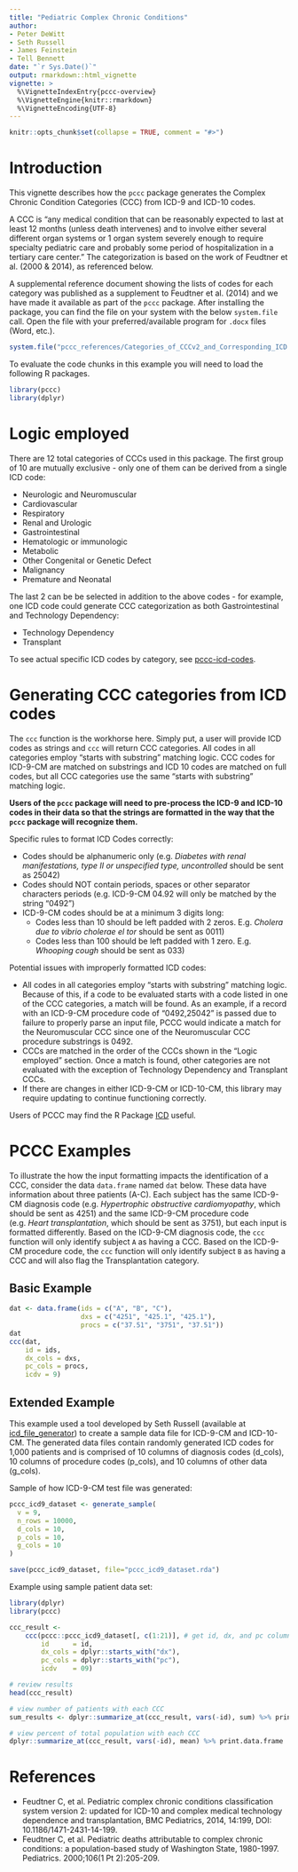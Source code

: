 ```yaml
---
title: "Pediatric Complex Chronic Conditions"
author: 
- Peter DeWitt
- Seth Russell
- James Feinstein
- Tell Bennett
date: "`r Sys.Date()`"
output: rmarkdown::html_vignette
vignette: >
  %\VignetteIndexEntry{pccc-overview}
  %\VignetteEngine{knitr::rmarkdown}
  %\VignetteEncoding{UTF-8}
---
```


```r
knitr::opts_chunk$set(collapse = TRUE, comment = "#>")
```

# Introduction
This vignette describes how the `pccc` package generates the Complex Chronic Condition Categories (CCC) from ICD-9 and ICD-10 codes. 

A CCC is “any medical condition that can be reasonably expected to last at least 12 months (unless death intervenes) and to involve either several different organ systems or 1 organ system severely enough to require specialty pediatric care and probably some period of hospitalization in a tertiary care center." The categorization is based on the work of Feudtner et al. (2000 & 2014), as referenced below. 

A supplemental reference document showing the lists of codes for each category was published as a supplement to Feudtner et al. (2014) and we have made it available as part of the `pccc` package. After installing the package, you can find the file on your system with the below `system.file` call. Open the file with your preferred/available program for `.docx` files (Word, etc.).

```r
system.file("pccc_references/Categories_of_CCCv2_and_Corresponding_ICD.docx", package = "pccc")
```

To evaluate the code chunks in this example you will need to load the
following R packages.

```r
library(pccc)
library(dplyr)
```

# Logic employed

There are 12 total categories of CCCs used in this package. The first group of 10 are mutually exclusive - only one of them can be derived from a single ICD code:

* Neurologic and Neuromuscular
* Cardiovascular
* Respiratory
* Renal and Urologic
* Gastrointestinal
* Hematologic or immunologic
* Metabolic
* Other Congenital or Genetic Defect
* Malignancy
* Premature and Neonatal

The last 2 can be be selected in addition to the above codes - for example, one ICD code could generate
CCC categorization as both Gastrointestinal and Technology Dependency:

* Technology Dependency
* Transplant

To see actual specific ICD codes by category, see [pccc-icd-codes](pccc-icd-codes.html).

# Generating CCC categories from ICD codes
The `ccc` function is the workhorse here. Simply put, a user will provide ICD codes as strings and `ccc` will return CCC categories. All codes in all categories employ "starts with substring" matching logic. CCC codes for ICD-9-CM are matched on substrings and ICD 10 codes are matched on full codes, but all CCC categories use the same "starts with substring" matching logic.

**Users of the `pccc` package will need to pre-process the ICD-9 and ICD-10 codes in their data so that the strings are formatted in the way that the `pccc` package will recognize them.** 

Specific rules to format ICD Codes correctly:

* Codes should be alphanumeric only (e.g. _Diabetes with renal manifestations, type II or unspecified type, uncontrolled_ should be sent as 25042)
* Codes should NOT contain periods, spaces or other separator characters periods (e.g. ICD-9-CM 04.92 will only be matched by the string "0492")
* ICD-9-CM codes should be at a minimum 3 digits long:
    * Codes less than 10 should be left padded with 2 zeros. E.g. _Cholera due to vibrio cholerae el tor_ should be sent as 0011) 
    * Codes less than 100 should be left padded with 1 zero. E.g. _Whooping cough_ should be sent as 033)
    
Potential issues with improperly formatted ICD codes:

* All codes in all categories employ "starts with substring" matching logic. Because of this, if a code to be evaluated starts with a code listed in one of the CCC categories, a match will be found. As an example, if a record with an ICD-9-CM procedure code of "0492,25042" is passed due to failure to properly parse an input file, PCCC would indicate a match for the Neuromuscular CCC since one of the Neuromuscular CCC procedure substrings is 0492.
* CCCs are matched in the order of the CCCs shown in the "Logic employed" section. Once a match is found, other categories are not evaluated with the exception of Technology Dependency and Transplant CCCs.
* If there are changes in either ICD-9-CM or ICD-10-CM, this library may require updating to continue functioning correctly.

Users of PCCC may find the R Package [ICD](https://jackwasey.github.io/icd/) useful.

# PCCC Examples

To illustrate the how the input formatting impacts the identification of a CCC, consider the data `data.frame` named `dat` below. These data have information about three patients (A-C). Each subject has the same ICD-9-CM diagnosis code (e.g. _Hypertrophic obstructive cardiomyopathy_, which should be sent as 4251) and the same ICD-9-CM procedure code (e.g. _Heart transplantation_, which should be sent as 3751), but each input is formatted differently. Based on the ICD-9-CM diagnosis code, the `ccc` function will only identify subject `A` as having a CCC. Based on the ICD-9-CM procedure code, the `ccc` function will only identify subject `B` as having a CCC and will also flag the Transplantation category.

## Basic Example

```r
dat <- data.frame(ids = c("A", "B", "C"), 
                  dxs = c("4251", "425.1", "425.1"), 
                  procs = c("37.51", "3751", "37.51"))
dat
ccc(dat, 
    id = ids, 
    dx_cols = dxs, 
    pc_cols = procs, 
    icdv = 9)
```

## Extended Example

This example used a tool developed by Seth Russell (available at [icd_file_generator](https://github.com/magic-lantern/icd_file_generator)) to create a sample data file for ICD-9-CM and ICD-10-CM. The generated data files contain randomly generated ICD codes for 1,000 patients and is comprised of 10 columns of diagnosis codes (d_cols), 10 columns of procedure codes (p_cols), and 10 columns of other data (g_cols).

Sample of how ICD-9-CM test file was generated:

```r
pccc_icd9_dataset <- generate_sample(
  v = 9,
  n_rows = 10000,
  d_cols = 10,
  p_cols = 10,
  g_cols = 10
)

save(pccc_icd9_dataset, file="pccc_icd9_dataset.rda")
```

Example using sample patient data set:

```r
library(dplyr)
library(pccc)

ccc_result <-
    ccc(pccc::pccc_icd9_dataset[, c(1:21)], # get id, dx, and pc columns
        id      = id,
        dx_cols = dplyr::starts_with("dx"),
        pc_cols = dplyr::starts_with("pc"),
        icdv    = 09)

# review results
head(ccc_result)

# view number of patients with each CCC
sum_results <- dplyr::summarize_at(ccc_result, vars(-id), sum) %>% print.data.frame

# view percent of total population with each CCC
dplyr::summarize_at(ccc_result, vars(-id), mean) %>% print.data.frame


```

# References

* Feudtner C, et al. Pediatric complex chronic conditions classification system version 2: updated for ICD-10 and complex medical technology dependence and transplantation, BMC Pediatrics, 2014, 14:199, DOI: 10.1186/1471-2431-14-199.
* Feudtner C, et al. Pediatric deaths attributable to complex chronic conditions: a population-based study of Washington State, 1980-1997. Pediatrics. 2000;106(1 Pt 2):205-209.

